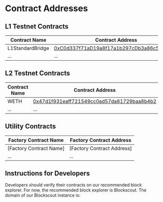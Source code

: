 # Contract Addresses

## L1 Testnet Contracts

| Contract Name    | Contract Address                                                                                                                 |
| ---------------- | -------------------------------------------------------------------------------------------------------------------------------- |
| L1StandardBridge | [0xC0d337f71aD19a8f17a1b297cDb3a86c5EEf9Eec](https://sepolia.etherscan.io/address/0xC0d337f71aD19a8f17a1b297cDb3a86c5EEf9Eec) |
| ...              | ...                                                                                                                              |

## L2 Testnet Contracts

| Contract Name    | Contract Address                                                                                                                 |
| ---------------- | -------------------------------------------------------------------------------------------------------------------------------- |
| WETH | [0x47d1f931eaff721549cc0ad57da81729baa8b4b2](https://explorer-sepolia.inkonchain.com/address/0x47d1f931eaff721549cc0ad57da81729baa8b4b2) |
| ...              | ...                                                                                                                              |

## Utility Contracts

| Factory Contract Name    | Factory Contract Address    |
| ------------------------ | --------------------------- |
| \[Factory Contract Name] | \[Factory Contract Address] |
| ...                      | ...                         |

## Instructions for Developers

Developers should verify their contracts on our recommended block explorer. For now, the recommended block explorer is Blockscout. The domain of our Blockscout instance is:
